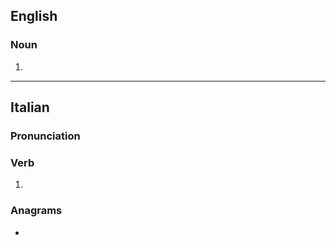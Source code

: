 ==English==

===Noun===
{{head|en|noun form}}

# {{plural of|en|appalto}}

----

==Italian==

===Pronunciation===
{{it-pr|appàlti}}

===Verb===
{{head|it|verb form}}

# {{inflection of|it|appaltare||2|s|pres|indc|;|1//2//3|s|pres|subj|;|3|s|impr}}

===Anagrams===
* {{anagrams|it|a=aailppt|lappati|palpati|palpita}}